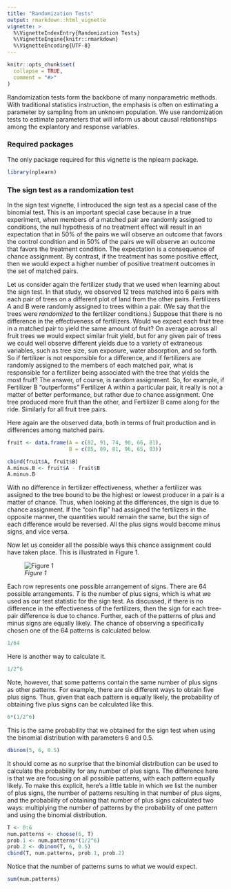 ```yaml
---
title: "Randomization Tests"
output: rmarkdown::html_vignette
vignette: >
  %\VignetteIndexEntry{Randomization Tests}
  %\VignetteEngine{knitr::rmarkdown}
  %\VignetteEncoding{UTF-8}
---
```


```r
knitr::opts_chunk$set(
  collapse = TRUE,
  comment = "#>"
)
```

Randomization tests form the backbone of many nonparametric methods. With 
traditional statistics instruction, the emphasis is often on estimating a 
parameter by sampling from an unknown population. We use randomization tests 
to estimate parameters that will inform us about causal relationships among 
the explantory and response variables.

### Required packages

The only package required for this vignette is the nplearn package.

```r
library(nplearn)
```

### The sign test as a randomization test

In the sign test vignette, I introduced the sign test as a special case of the 
binomial test. This is an important special case because in a true experiment, 
when members of a matched pair are randomly assigned to conditions, the null 
hypothesis of no treatment effect will result in an expectation that in 50% of 
the pairs we will observe an outcome that favors the control condition and in 
50% of the pairs we will observe an outcome that favors the treatment condition.
The expectation is a consequence of chance assignment. By contrast, if the 
treatment has some positive effect, then we would expect a higher number of 
positive treatment outcomes in the set of matched pairs.

Let us consider again the fertilizer study that we used when learning about the sign test. In that study, we observed 12 trees matched into 6 pairs with each 
pair of trees on a different plot of land from the other pairs. Fertilizers A 
and B were randomly assigned to trees within a pair. (We say that the trees 
were *randomized* to the fertilizer conditions.) Suppose that there is no 
difference in the effectiveness of fertilizers. Would we expect each fruit tree 
in a matched pair to yield the same amount of fruit? On average across all 
fruit trees we would expect similar fruit yield, but for any given pair of 
trees we could well observe different yields due to a variety of extraneous 
variables, such as tree size, sun exposure, water absorption, and so forth. So 
if fertilizer is not responsible for a difference, and if fertilizers are 
randomly assigned to the members of each matched pair, what is responsible for 
a fertilizer being associated with the tree that yields the most fruit? The 
answer, of course, is random assignment. So, for example, if Fertilizer B 
"outperforms" Fertilizer A within a particular pair, it really is not a matter 
of better performance, but rather due to chance assignment. One tree produced 
more fruit than the other, and Fertilizer B came along for the ride. Similarly 
for all fruit tree pairs.

Here again are the observed data, both in terms of fruit production and in 
differences among matched pairs.

```r
fruit <- data.frame(A = c(82, 91, 74, 90, 66, 81),
                    B = c(85, 89, 81, 96, 65, 93))

cbind(fruit$A, fruit$B)
A.minus.B <- fruit$A - fruit$B
A.minus.B
```

With no difference in fertilizer effectiveness, whether a fertilizer was 
assigned to the tree bound to be the highest or lowest producer in a pair is 
a matter of chance. Thus, when looking at the differences, the sign is due to 
chance assignment. If the "coin flip" had assigned the fertilizers in the 
opposite manner, the quantities would remain the same, but the sign of each 
difference would be reversed. All the plus signs would become minus signs, and 
vice versa.

Now let us consider all the possible ways this chance assignment could have 
taken place. This is illustrated in Figure 1.

![*Figure 1*](sign-test-patterns.jpg)

Each row represents one possible arrangement of signs. There are 64 possible 
arrangements. *T* is the number of plus signs, which is what we used as our 
test statistic for the sign test. As discussed, if there is no difference in 
the effectiveness of the fertilizers, then the sign for each tree-pair 
difference is due to chance. Further, each of the patterns of plus and minus 
signs are equally likely. The chance of observing a specifically chosen one of 
the 64 patterns is calculated below.

```r
1/64
```

Here is another way to calculate it.

```r
1/2^6
```

Note, however, that some patterns contain the same number of plus signs as 
other patterns. For example, there are six different ways to obtain five plus 
signs. Thus, given that each pattern is equally likely, the probability of 
obtaining five plus signs can be calculated like this.

```r
6*(1/2^6)
```

This is the same probability that we obtained for the sign test when using the 
binomial distribution with parameters 6 and 0.5.

```r
dbinom(5, 6, 0.5)
```

It should come as no surprise that the binomial distribution can be used to 
calculate the probability for any number of plus signs. The difference here is 
that we are focusing on all possible patterns, with each pattern equally 
likely. To make this explicit, here's a little table in which we list the 
number of plus signs, the number of patterns resulting in that number of plus 
signs, and the probability of obtaining that number of plus signs calculated 
two ways: multiplying the number of patterns by the probability of one pattern 
and using the binomial distribution.

```r
T <- 0:6
num.patterns <- choose(6, T)
prob.1 <- num.patterns*(1/2^6)
prob.2 <- dbinom(T, 6, 0.5)
cbind(T, num.patterns, prob.1, prob.2)
```

Notice that the number of patterns sums to what we would expect.

```r
sum(num.patterns)
```

